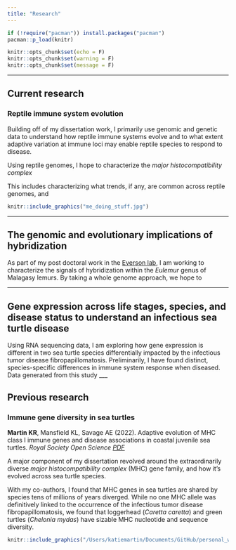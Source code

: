 ```yaml
---
title: "Research"
---
```


```r

if (!require("pacman")) install.packages("pacman")
pacman::p_load(knitr)

knitr::opts_chunk$set(echo = F)
knitr::opts_chunk$set(warning = F)
knitr::opts_chunk$set(message = F)
```


<style>
body {text-align: left}
</style>

___

## Current research

### Reptile immune system evolution

Building off of my dissertation work, I primarily use genomic and genetic data to understand how reptile immune systems evolve and to what extent adaptive variation at immune loci may enable reptile species to respond to disease.

Using reptile genomes, I hope to characterize the *major histocompatibility complex*

This includes characterizing what trends, if any, are common across reptile genomes, and 


```r
knitr::include_graphics("me_doing_stuff.jpg")
```
___

## The genomic and evolutionary implications of hybridization

As part of my post doctoral work in the [Everson lab](https://www.eversonlab.org/), I am working to characterize the signals of hybridization within the _Eulemur_ genus of Malagasy lemurs. By taking a whole genome approach, we hope to

___

## Gene expression across life stages, species, and disease status to understand an infectious sea turtle disease

Using RNA sequencing data, I am exploring how gene expression is different in two sea turtle species differentially impacted by the infectious tumor disease fibropapillomatosis. Preliminarily, I have found distinct, species-specific differences in immune system response when diseased. Data generated from this study
___

## Previous research

### Immune gene diversity in sea turtles

**Martin KR**, Mansfield KL, Savage AE  (2022). Adaptive evolution of MHC class I immune genes and disease associations in coastal juvenile sea turtles. _Royal Society Open Science_ [*PDF*](https://royalsocietypublishing.org/doi/full/10.1098/rsos.211190)
<!-- <div class='altmetric-embed' data-badge-popover="right" data-badge-type='medium-bar' data-doi="10.1098/rsos.211190"></div> -->

A major component of my dissertation revolved around the extraordinarily diverse *major histocompatibility complex* (MHC) gene family, and how it's evolved across sea turtle species.

With my co-authors, I found that MHC genes in sea turtles are shared by species tens of millions of years diverged. While no one MHC allele was definitively linked to the occurrence of the infectious tumor disease fibropapillomatosis, we found that loggerhead (_Caretta caretta_) and green turtles (_Chelonia mydas_) have sizable MHC nucleotide and sequence diversity.

```r
knitr::include_graphics("/Users/katiemartin/Documents/GitHub/personal_webpage/images/fig2.png")
```

